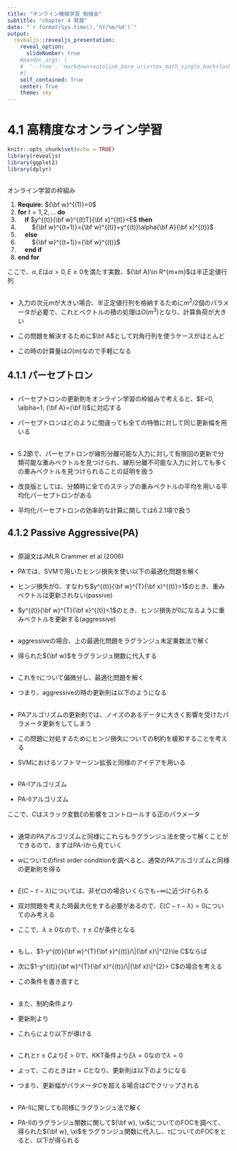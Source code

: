 ---
title: "オンライン機械学習 勉強会"
subtitle: "chapter 4 発展"
date: "`r format(Sys.time(),'%Y/%m/%d')`"
output:
  revealjs::revealjs_presentation:
    reveal_option:
      slideNumber: true
    #pandoc_args: [
    #  '--from', 'markdown+autolink_bare_uris+tex_math_single_backslash-implicit_figures'
    #]
    self_contained: True
    center: True
    theme: sky
---


# 4.1 高精度なオンライン学習

```{=html}
<style type="text/css">
  .reveal h1,
  .reveal h2,
  .reveal h3,
  .reveal h4,
  .reveal h5,
  .reveal h6 {
    text-transform: none;
  }
</style>
```
```{r setup, include=FALSE}
knitr::opts_chunk$set(echo = TRUE)
library(revealjs)
library(ggplot2)
library(dplyr)
```

##
オンライン学習の枠組み

1. **Require:** ${\bf w}^{(1)}=0$
2. **for** $t=1,2,...$ **do**
3. \ \ \ \ **if** $y^{(t)}{\bf w}^{(t)T}{\bf x}^{(t)}<E$ **then**
4. \ \ \ \ \ \ \ \ ${\bf w}^{(t+1)}={\bf w}^{(t)}+y^{(t)}\alpha{\bf A}{\bf x}^{(t)}$
5. \ \ \ \ **else**
6. \ \ \ \ \ \ \ \ ${\bf w}^{(t+1)}={\bf w}^{(t)}$
7. \ \ \ \ **end if**
8. **end for**

ここで、$\alpha, E$は$\alpha >0, E \ge0$を満たす実数、${\bf A}\in R^{m×m}$は半正定値行列

##

- 入力の次元$m$が大きい場合、半正定値行列を格納するために$m^{2}/2$個のパラメータが必要で、これとベクトルの積の処理は$O(m^3)$となり、計算負荷が大きい

- この問題を解決するために$\bf A$として対角行列を使うケースがほとんど

- この時の計算量は$O(m)$なので手軽になる


## 4.1.1 パーセプトロン

##
- パーセプトロンの更新則をオンライン学習の枠組みで考えると、$E=0, \alpha=1, {\bf A}={\bf I}$に対応する

\begin{equation}
{\bf w}^{(t+1)}={\bf w}^{(t)}+y{\bf x}
\end{equation}

- パーセプトロンはどのように間違っても全ての特徴に対して同じ更新幅を用いる

##

- 5.2節で、パーセプトロンが線形分離可能な入力に対して有限回の更新で分類可能な重みベクトルを見つけられ、線形分離不可能な入力に対しても多くの重みベクトルを見つけられることの証明を扱う

- 改良版としては、分類時に全てのステップの重みベクトルの平均を用いる平均化パーセプトロンがある

- 平均化パーセプトロンの効率的な計算に関しては6.2.1項で扱う

## 4.1.2 Passive Aggressive(PA)

##

- 原論文はJMLR Crammer et al.(2006)

- PAでは、SVMで用いたヒンジ損失を使い以下の最適化問題を解く

\begin{equation}
\newcommand{\argmin}{\mathop{\rm arg~min}\limits}
{\bf w}^{(t+1)}=\argmin_{\bf w} \frac{1}{2}\|{\bf w}-{\bf w}^{(t)}\|^{2}
\end{equation}
\begin{equation}
s.t\ \ \ \  l_{hinge}({\bf x}^{(t)}, y^{(t)}, {\bf w})=\max(0, 1-y^{(t)}{\bf w}^{T}{\bf x}^{(t)})=0
\end{equation}

- ヒンジ損失が$0$、すなわち$y^{(t)}{\bf w}^{T}{\bf x}^{(t)}>1$のとき、重みベクトルは更新されない(passive)

- $y^{(t)}{\bf w}^{T}{\bf x}^{(t)}<1$のとき、ヒンジ損失が$0$になるように重みベクトルを更新する(aggressive)

##

- aggressiveの場合、上の最適化問題をラグランジュ未定乗数法で解く
\begin{equation}
L({\bf w}, \tau)=\frac{1}{2}\|{\bf w}-{\bf w}^{(t)}\|^{2}+\tau (1-y^{(t)}{\bf w}^{T}{\bf x}^{(t)})
\end{equation}

\begin{equation}
{\bf w}={\bf w}^{(t)}+\tau y^{(t)}x^{(t)}
\end{equation}

- 得られた${\bf w}$をラグランジュ関数に代入する
\begin{equation}
L(\tau)=-\frac{1}{2}\tau^{2}\|{\bf x}^{(t)}\|^2+\tau(1-y^{(t)}{\bf w}^{(t)T}{\bf x}^{(t)})
\end{equation}

##

- これを$\tau$について偏微分し、最適化問題を解く
\begin{equation}
\frac{\partial L}{\partial \tau}=-\tau \|{\bf x}^{(t)}\|^{2}+(1-y^{(t)}{\bf w}^{(t)T}{\bf x}^{(t)})=0
\end{equation}

\begin{equation}
\tau=\frac{1-y^{(t)}{\bf w}^{(t)T}{\bf x}^{(t)}}{\|{\bf x}^{t}\|^{2}}
\end{equation}

- つまり、aggressiveの時の更新則は以下のようになる
\begin{equation}
{\bf w}^{(t+1)}={\bf w}^{(t)}+\frac{1-y^{(t)}{\bf w}^{(t)T}{\bf x}^{(t)}}{\|{\bf x}\|^{2}}y^{(t)}x^{(t)}
\end{equation}

##

- PAアルゴリズムの更新則では、ノイズのあるデータに大きく影響を受けたパラメータ更新をしてしまう

- この問題に対処するためにヒンジ損失についての制約を緩和することを考える

- SVMにおけるソフトマージン拡張と同様のアイデアを用いる

## 

- PA-Ⅰアルゴリズム
\begin{equation}
\newcommand{\argmin}{\mathop{\rm arg~min}\limits}
{\bf w}^{(t+1)}=\argmin_{\bf w} \frac{1}{2}\|{\bf w}-{\bf w}^{(t)}\|^{2}+C\xi
\end{equation}
\begin{equation}
s.t\ \ \ \  l_{hinge}({\bf x}^{(t)}, y^{(t)}, {\bf w})\le\xi, \xi\ge0
\end{equation}

- PA-Ⅱアルゴリズム

\begin{equation}
\newcommand{\argmin}{\mathop{\rm arg~min}\limits}
{\bf w}^{(t+1)}=\argmin_{\bf w} \frac{1}{2}\|{\bf w}-{\bf w}^{(t)}\|^{2}+C{\xi}^2
\end{equation}
\begin{equation}
s.t\ \ \ \  l_{hinge}({\bf x}^{(t)}, y^{(t)}, {\bf w})\le\xi
\end{equation}


ここで、$C$はスラック変数$\xi$の影響をコントロールする正のパラメータ


## 
- 通常のPAアルゴリズムと同様にこれらもラグランジュ法を使って解くことができるので、まずはPA-Ⅰから見ていく

\begin{equation}
L({\bf w}, \xi, \tau, \lambda)=\frac{1}{2}\|{\bf w}-{\bf w}^{(t)}\|^{2}+\tau (1-y^{(t)}{\bf w}^{T}{\bf x}^{(t)})+\xi(C-\tau-\lambda)
\end{equation}

- $w$についてのfirst order conditionを調べると、通常のPAアルゴリズムと同様の更新則を得る

\begin{equation}
{\bf w}^{(t+1)}={\bf w}^{(t)}+\tau y^{(t)}x^{(t)}
\end{equation}

##

- $\xi(C-\tau-\lambda)$については、非ゼロの場合いくらでも$-\infty$に近づけられる

- 双対問題を考えた時最大化をする必要があるので、$\xi(C-\tau-\lambda)=0$についてのみ考える

- ここで、$\lambda\ge0$なので、$\tau\le C$が条件となる

##

- もし、$1-y^{(t)}{\bf w}^{T}{\bf x}^{(t)}/\|{\bf x}\|^{2}\le C$ならば

\begin{equation}
\tau=\frac{1-y^{(t)}{\bf w}^{(t)T}{\bf x}^{(t)}}{\|{\bf x}\|^{2}}
\end{equation}

- 次に$1-y^{(t)}{\bf w}^{T}{\bf x}^{(t)}/\|{\bf x}\|^{2}> C$の場合を考える

- この条件を書き直すと

\begin{equation}
C\|{\bf x}\|^{2} < 1-y^{(t)}{\bf w}^{T}{\bf x}^{(t)}
\end{equation}

## 

- また、制約条件より

\begin{equation}
1-y^{(t)}{\bf w}^{T}{\bf x}^{(t)}\le \xi 
\end{equation}

- 更新則より

\begin{equation}
1-y^{(t)}{\bf w}^{T}{\bf x}^{(t)}-\tau \|{\bf x}\|^{2}\le \xi 
\end{equation}

- これらにより以下が導ける
\begin{equation}
C\|{\bf x}\|^{2}-\tau \|{\bf x}\|^{2}< \xi 
\end{equation}

## 
- これと$\tau\le C$より$\xi>0$で、KKT条件より$\xi \lambda=0$なので$\lambda=0$

- よって、このときは$\tau = C$となり、更新則は以下のようになる

\begin{equation}
\tau = \min(C, \frac{1-y^{(t)}{\bf w}^{(t)T}{\bf x}^{(t)}}{\|{\bf x}\|^{2}})
\end{equation}

- つまり、更新幅がパラメータ$C$を超える場合は$C$でクリップされる

## 

- PA-Ⅱに関しても同様にラグランジュ法で解く

- PA-Ⅱのラグランジュ関数に関して${\bf w}, \xi$についてのFOCを調べて、得られた${\bf w}, \xi$をラグランジュ関数に代入し、$\tau$についてのFOCをとると、以下が得られる

\begin{equation}
\tau = \frac{1-y^{(t)}{\bf w}^{(t)T}{\bf x}^{(t)}}{\|{\bf x}\|^{2}+\frac{1}{2C}}
\end{equation}
